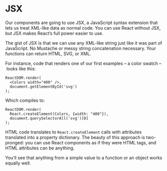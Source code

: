 # JSX

Our components are going to use JSX, a JavaScript syntax extension that lets us
treat XML-like data as normal code. You can use React without JSX, but JSX
makes React’s full power easier to use.

The gist of JSX is that we can use any XML-like string just like it was part of
JavaScript. No Mustache or messy string concatenation necessary. Your functions
can return HTML, SVG, or XML.

For instance, code that renders one of our first examples – a color swatch
– looks like this:

```{.javascript caption="Render a color swatch"}
ReactDOM.render(
  <Colors width="400" />,
  document.getElementById('svg')
);
```

Which compiles to:

```{.javascript caption="JSX compiled result"}
ReactDOM.render(
  React.createElement(Colors, {width: "400"}),
  document.querySelectorAll('svg')[0]
);
```

HTML code translates to `React.createElement` calls with attributes translated
into a property dictionary. The beauty of this approach is two-pronged: you can
use React components as if they were HTML tags, and HTML attributes can be
anything.

You’ll see that anything from a simple value to a function or an object works
equally well.